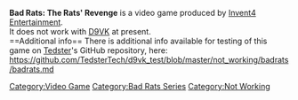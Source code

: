 <strong>Bad Rats: The Rats' Revenge</strong> is a video game produced by [[Invent4 Entertainment]].
<br />
It does not work with [[D9VK]] at present.
<br />
==Additional info==
There is additional info available for testing of this game on [[User:Tedster|Tedster]]'s GitHub repository, here:
<br />
https://github.com/TedsterTech/d9vk_test/blob/master/not_working/badrats/badrats.md
[[Category:Video Game]]
[[Category:Bad Rats Series]]
[[Category:Not Working]]
